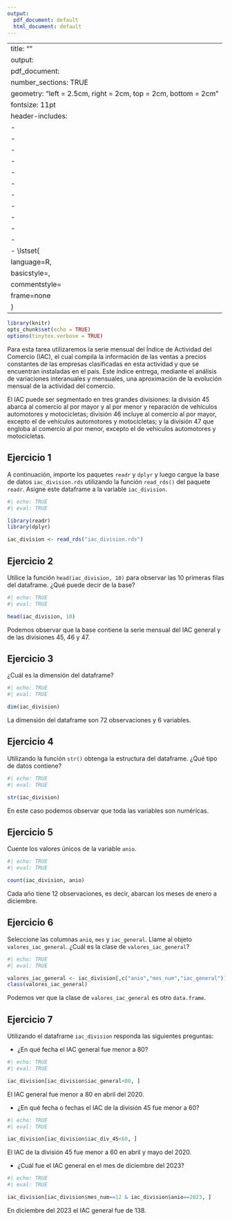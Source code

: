 ```yaml
---
output:
  pdf_document: default
  html_document: default
---
```

<!-- Beginning title page -->

---
title: ""
output:
  pdf_document:
    number_sections: TRUE
geometry: "left = 2.5cm, right = 2cm, top = 2cm, bottom = 2cm"
fontsize: 11pt
header-includes:
  - \usepackage{graphicx}
  - \usepackage{float}
  - \usepackage{sectsty}
  - \usepackage{paralist}
  - \usepackage{setspace}
  - \usepackage{fancyhdr}
  - \usepackage{lastpage}
  - \usepackage{dcolumn}
  - \usepackage[nottoc, numbib]{tocbibind}
  - \usepackage{xcolor}
  - \usepackage{listings}
  - \lstset{
      language=R,
      basicstyle=\ttfamily,
      commentstyle=\color{red}\itshape,
      frame=none
    }
---

```r
library(knitr)
opts_chunk$set(echo = TRUE)
options(tinytex.verbose = TRUE)
```

\allsectionsfont{\centering}
\subsectionfont{\raggedright}
\subsubsectionfont{\raggedright}

\pagenumbering{gobble}

\begin{centering}

\vspace{3cm}

\vspace{1.5cm}

\Large
{\textbf Instituto Nacional de Estadisticas}

\Large
{\textbf Subdireccion Tecnica}

\vspace{1.5 cm}

\doublespacing
{\Huge \textbf Capacitación en R y herramientas de productividad - Nivel básico}

\vspace{.5 cm}

{\Huge \textbf Solución Tarea 1}

\vspace{1.5 cm}

\end{centering}

<!-- End title page -->

Para esta tarea utilizaremos la serie mensual del Índice de Actividad del Comercio (IAC), el cual compila la información de las ventas a precios constantes de las empresas clasificadas en esta actividad y que se encuentran instaladas en el país. Este índice entrega, mediante el análisis de variaciones interanuales y mensuales, una aproximación de la evolución mensual de la actividad del comercio.

El IAC puede ser segmentado en tres grandes divisiones: la división 45 abarca al comercio al por mayor y al por menor y reparación de vehículos automotores y motocicletas; división 46 incluye al comercio al por mayor, excepto el de vehículos automotores y motocicletas; y la división 47 que engloba al comercio al por menor, excepto el de vehículos automotores y motocicletas.

## Ejercicio 1

A continuación, importe los paquetes `readr` y `dplyr` y luego cargue la base de datos `iac_division.rds` utilizando la función `read_rds()` del paquete `readr`. Asigne este dataframe a la variable `iac_division`.

```r
#| echo: TRUE
#| eval: TRUE

library(readr)
library(dplyr)

iac_division <- read_rds("iac_division.rds")

```
## Ejercicio 2

Utilice la función `head(iac_division, 10)` para observar las 10 primeras filas del dataframe. ¿Qué puede decir de la base?

```r
#| echo: TRUE
#| eval: TRUE

head(iac_division, 10)
```

Podemos observar que la base contiene la serie mensual del IAC general y de las divisiones 45, 46 y 47.

## Ejercicio 3

¿Cuál es la dimensión del dataframe?

```r
#| echo: TRUE
#| eval: TRUE

dim(iac_division)
```

La dimensión del dataframe son 72 observaciones y 6 variables.

## Ejercicio 4

Utilizando la función `str()` obtenga la estructura del dataframe. ¿Qué tipo de datos contiene?

```r
#| echo: TRUE
#| eval: TRUE

str(iac_division)
```
En este caso podemos observar que toda las variables son numéricas.

## Ejercicio 5

Cuente los valores únicos de la variable `anio`.

```r
#| echo: TRUE
#| eval: TRUE

count(iac_division, anio)

```
Cada año tiene 12 observaciones, es decir, abarcan los meses de enero a diciembre.

## Ejercicio 6

Seleccione las columnas `anio`, `mes` y `iac_general`. Llame al objeto `valores_iac_general`. ¿Cuál es la clase de `valores_iac_general`?

```r
#| echo: TRUE
#| eval: TRUE

valores_iac_general <- iac_division[,c("anio","mes_num","iac_general")]
class(valores_iac_general)

```

Podemos ver que la clase de `valores_iac_general` es otro `data.frame`.

## Ejercicio 7

Utilizando el dataframe `iac_division` responda las siguientes preguntas:

- ¿En qué fecha el IAC general fue menor a 80?

```r
#| echo: TRUE
#| eval: TRUE

iac_division[iac_division$iac_general<80, ]

```
El IAC general fue menor a 80 en abril del 2020.

- ¿En qué fecha o fechas el IAC de la división 45 fue menor a 60?

```r
#| echo: TRUE
#| eval: TRUE

iac_division[iac_division$iac_div_45<60, ]

```

El IAC de la división 45 fue menor a 60 en abril y mayo del 2020.

- ¿Cuál fue el IAC general en el mes de diciembre del 2023?

```r
#| echo: TRUE
#| eval: TRUE

iac_division[iac_division$mes_num==12 & iac_division$anio==2023, ]

```
En diciembre del 2023 el IAC general fue de 138.
